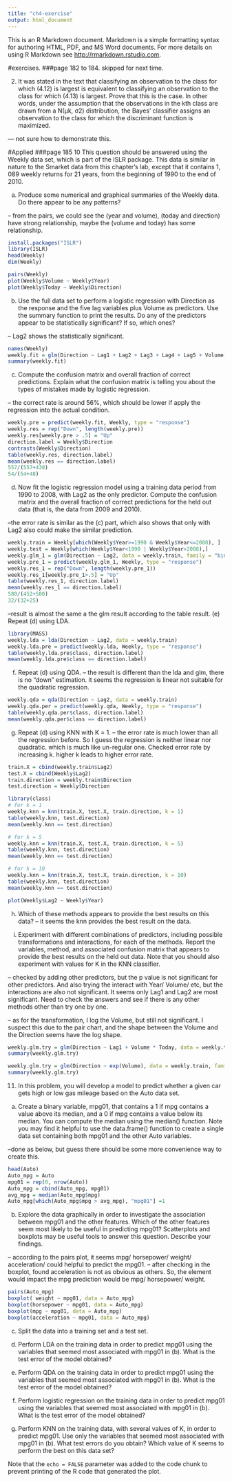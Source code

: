 ```yaml
---
title: "ch4-exercise"
output: html_document
---
```


This is an R Markdown document. Markdown is a simple formatting syntax for authoring HTML, PDF, and MS Word documents. For more details on using R Markdown see <http://rmarkdown.rstudio.com>.

#exercises. 
###page 182 to 184. skipped for next time. 

2. It was stated in the text that classifying an observation to the class
for which (4.12) is largest is equivalent to classifying an observation
to the class for which (4.13) is largest. Prove that this is the case. In
other words, under the assumption that the observations in the kth
class are drawn from a N(μk, σ2) distribution, the Bayes’ classifier
assigns an observation to the class for which the discriminant function
is maximized.

--- not sure how to demonstrate this. 


#Applied
###page 185
10 This question should be answered using the Weekly data set, which
is part of the ISLR package. This data is similar in nature to the
Smarket data from this chapter’s lab, except that it contains 1, 089
weekly returns for 21 years, from the beginning of 1990 to the end of
2010.

(a) Produce some numerical and graphical summaries of the Weekly
data. Do there appear to be any patterns?

-- from the pairs, we could see the (year and volume), (today and direction) have strong relationship, maybe the (volume and today) has some relationship. 
```r
install.packages("ISLR")
library(ISLR)
head(Weekly)
dim(Weekly)
```
```r
pairs(Weekly)
plot(Weekly$Volume ~ Weekly$Year)
plot(Weekly$Today ~ Weekly$Direction)
```

(b) Use the full data set to perform a logistic regression with
Direction as the response and the five lag variables plus Volume
as predictors. Use the summary function to print the results. Do
any of the predictors appear to be statistically significant? If so,
which ones?

-- Lag2 shows the statistically significant.  
```r
names(Weekly)
weekly.fit = glm(Direction ~ Lag1 + Lag2 + Lag3 + Lag4 + Lag5 + Volume, data = Weekly, family = "binomial")
summary(weekly.fit)
```

(c) Compute the confusion matrix and overall fraction of correct predictions. Explain what the confusion matrix is telling you about the types of mistakes made by logistic regression.

-- the correct rate is around 56%, which should be lower if apply the regression into the actual condition. 
```r
weekly.pre = predict(weekly.fit, Weekly, type = "response")
weekly.res = rep("Down", length(weekly.pre))
weekly.res[weekly.pre > .5] = "Up"
direction.label = Weekly$Direction
contrasts(Weekly$Direction)
table(weekly.res, direction.label)
mean(weekly.res == direction.label)
557/(557+430)
54/(54+48)
```

(d) Now fit the logistic regression model using a training data period from 1990 to 2008, with Lag2 as the only predictor. Compute the confusion matrix and the overall fraction of correct predictions for the held out data (that is, the data from 2009 and 2010).

--the error rate is similar as the (c) part, which also shows that only with Lag2 also could make the similar prediction. 
```r
weekly.train = Weekly[which(Weekly$Year>=1990 & Weekly$Year<=2008), ]
weekly.test = Weekly[which(Weekly$Year<1990 | Weekly$Year>2008),]
weekly.glm_1 = glm(Direction ~ Lag2, data = weekly.train, family = "binomial")
weekly.pre_1 = predict(weekly.glm_1, Weekly, type = "response")
weekly.res_1 = rep("Down", length(weekly.pre_1))
weekly.res_1[weekly.pre_1>.5] = "Up"
table(weekly.res_1, direction.label)
mean(weekly.res_1 == direction.label)
580/(452+580)
32/(32+25)
```

--result is almost the same a the glm result according to the table result. 
(e) Repeat (d) using LDA.
```r
library(MASS)
weekly.lda = lda(Direction ~ Lag2, data = weekly.train)
weekly.lda.pre = predict(weekly.lda, Weekly, type = "response")
table(weekly.lda.pre$class, direction.label)
mean(weekly.lda.pre$class == direction.label)
```

(f) Repeat (d) using QDA.
-- the result is different than the lda and glm, there is no "down" estimation. it seems the regression is linear not suitable for the quadratic regression. 
```r
weekly.qda = qda(Direction ~ Lag2, data = weekly.train)
weekly.qda.per = predict(weekly.qda, Weekly, type = "response")
table(weekly.qda.per$class, direction.label)
mean(weekly.qda.per$class == direction.label)
```

(g) Repeat (d) using KNN with K = 1.
-- the error rate is much lower than all the regression before. So I guess the regression is neither linear nor quadratic. which is much like un-regular one. 
Checked error rate by increasing k. higher k leads to higher error rate. 
```r
train.X = cbind(weekly.train$Lag2)
test.X = cbind(Weekly$Lag2)
train.direction = weekly.train$Direction
test.direction = Weekly$Direction

library(class)
# for k = 1
weekly.knn = knn(train.X, test.X, train.direction, k = 1)
table(weekly.knn, test.direction)
mean(weekly.knn == test.direction)

# for k = 5
weekly.knn = knn(train.X, test.X, train.direction, k = 5)
table(weekly.knn, test.direction)
mean(weekly.knn == test.direction)

# for k = 10
weekly.knn = knn(train.X, test.X, train.direction, k = 10)
table(weekly.knn, test.direction)
mean(weekly.knn == test.direction)

plot(Weekly$Lag2 ~ Weekly$Year)
```

(h) Which of these methods appears to provide the best results on this data?
-- it seems the knn provides the best result on the data. 

(i) Experiment with different combinations of predictors, including possible transformations and interactions, for each of the methods. Report the variables, method, and associated confusion matrix that appears to provide the best results on the held out data. Note that you should also experiment with values for K in the KNN classifier.

-- checked by adding other predictors, but the p value is not significant for other predictors. And also trying the interact with Year/ Volume/ etc, but the interactions are also not significant. It seems only Lag1 and Lag2 are most significant. Need to check the answers and see if there is any other methods other than try one by one. 

-- as for the transformation, I log the Volume, but still not significant. I suspect this due to the pair chart, and the shape between the Volume and the Direction seems have the log shape. 
```r
weekly.glm.try = glm(Direction ~ Lag1 + Volume * Today, data = weekly.train, family = "binomial")
summary(weekly.glm.try)
```
```r
weekly.glm.try = glm(Direction ~ exp(Volume), data = weekly.train, family = "binomial")
summary(weekly.glm.try)
```


11. In this problem, you will develop a model to predict whether a given car gets high or low gas mileage based on the Auto data set.

(a) Create a binary variable, mpg01, that contains a 1 if mpg contains a value above its median, and a 0 if mpg contains a value below its median. You can compute the median using the median() function. Note you may find it helpful to use the data.frame() function to create a single data set containing both mpg01 and
the other Auto variables.

--done as below, but guess there should be some more convenience way to create this. 
```r
head(Auto)
Auto_mpg = Auto
mpg01 = rep(0, nrow(Auto))
Auto_mpg = cbind(Auto_mpg, mpg01)
avg_mpg = median(Auto_mpg$mpg)
Auto_mpg[which(Auto_mpg$mpg > avg_mpg), "mpg01"] =1
```

(b) Explore the data graphically in order to investigate the association between mpg01 and the other features. Which of the other features seem most likely to be useful in predicting mpg01? Scatterplots and boxplots may be useful tools to answer this question. Describe your findings.

-- according to the pairs plot, it seems mpg/ horsepower/ weight/ acceleration/ could helpful to predict the mpg01. 
-- after checking in the boxplot, found acceleration is not as obvious as others. So, the element would impact the mpg prediction would be mpg/ horsepower/ weight. 
```r
pairs(Auto_mpg)
boxplot( weight ~ mpg01, data = Auto_mpg)
boxplot(horsepower ~ mpg01, data = Auto_mpg)
boxplot(mpg ~ mpg01, data = Auto_mpg)
boxplot(acceleration ~ mpg01, data = Auto_mpg)
```

(c) Split the data into a training set and a test set.

(d) Perform LDA on the training data in order to predict mpg01 using the variables that seemed most associated with mpg01 in  (b). What is the test error of the model obtained?

(e) Perform QDA on the training data in order to predict mpg01 using the variables that seemed most associated with mpg01 in (b). What is the test error of the model obtained?

(f) Perform logistic regression on the training data in order to predict mpg01 using the variables that seemed most associated with mpg01 in (b). What is the test error of the model obtained?

(g) Perform KNN on the training data, with several values of K, in order to predict mpg01. Use only the variables that seemed most associated with mpg01 in (b). What test errors do you obtain? Which value of K seems to perform the best on this data set?


Note that the `echo = FALSE` parameter was added to the code chunk to prevent printing of the R code that generated the plot.

